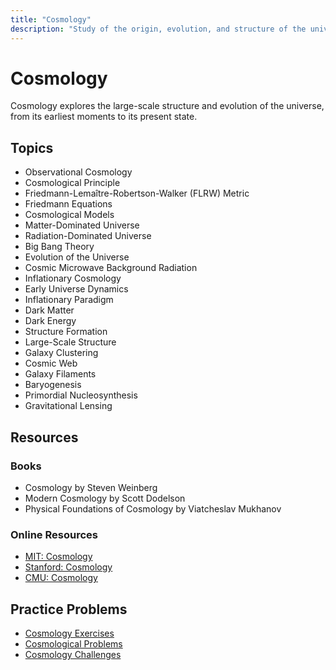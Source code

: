 ```yaml
---
title: "Cosmology"
description: "Study of the origin, evolution, and structure of the universe"
---
```


# Cosmology

Cosmology explores the large-scale structure and evolution of the universe, from its earliest moments to its present state.

## Topics

- Observational Cosmology
- Cosmological Principle
- Friedmann-Lemaître-Robertson-Walker (FLRW) Metric
- Friedmann Equations
- Cosmological Models
- Matter-Dominated Universe
- Radiation-Dominated Universe
- Big Bang Theory
- Evolution of the Universe
- Cosmic Microwave Background Radiation
- Inflationary Cosmology
- Early Universe Dynamics
- Inflationary Paradigm
- Dark Matter
- Dark Energy
- Structure Formation
- Large-Scale Structure
- Galaxy Clustering
- Cosmic Web
- Galaxy Filaments
- Baryogenesis
- Primordial Nucleosynthesis
- Gravitational Lensing

## Resources

### Books

- Cosmology by Steven Weinberg
- Modern Cosmology by Scott Dodelson
- Physical Foundations of Cosmology by Viatcheslav Mukhanov

### Online Resources

- [MIT: Cosmology](https://ocw.mit.edu/courses/physics/8-942-cosmology-fall-2001/)
- [Stanford: Cosmology](https://www.coursera.org/learn/cosmology)
- [CMU: Cosmology](https://www.cmu.edu/physics/research/cosmology/)

## Practice Problems

- [Cosmology Exercises](https://www.cornell.edu/courses/physics/cosmology/)
- [Cosmological Problems](https://www.cmu.edu/physics/research/cosmology/)
- [Cosmology Challenges](https://www.coursera.org/learn/cosmology) 